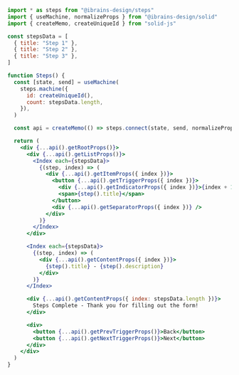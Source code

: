 ```jsx
import * as steps from "@ibrains-design/steps"
import { useMachine, normalizeProps } from "@ibrains-design/solid"
import { createMemo, createUniqueId } from "solid-js"

const stepsData = [
  { title: "Step 1" },
  { title: "Step 2" },
  { title: "Step 3" },
]

function Steps() {
  const [state, send] = useMachine(
    steps.machine({
      id: createUniqueId(),
      count: stepsData.length,
    }),
  )

  const api = createMemo(() => steps.connect(state, send, normalizeProps))

  return (
    <div {...api().getRootProps()}>
      <div {...api().getListProps()}>
        <Index each={stepsData}>
          {(step, index) => (
            <div {...api().getItemProps({ index })}>
              <button {...api().getTriggerProps({ index })}>
                <div {...api().getIndicatorProps({ index })}>{index + 1}</div>
                <span>{step().title}</span>
              </button>
              <div {...api().getSeparatorProps({ index })} />
            </div>
          )}
        </Index>
      </div>

      <Index each={stepsData}>
        {(step, index) => (
          <div {...api().getContentProps({ index })}>
            {step().title} - {step().description}
          </div>
        )}
      </Index>

      <div {...api().getContentProps({ index: stepsData.length })}>
        Steps Complete - Thank you for filling out the form!
      </div>

      <div>
        <button {...api().getPrevTriggerProps()}>Back</button>
        <button {...api().getNextTriggerProps()}>Next</button>
      </div>
    </div>
  )
}
```
